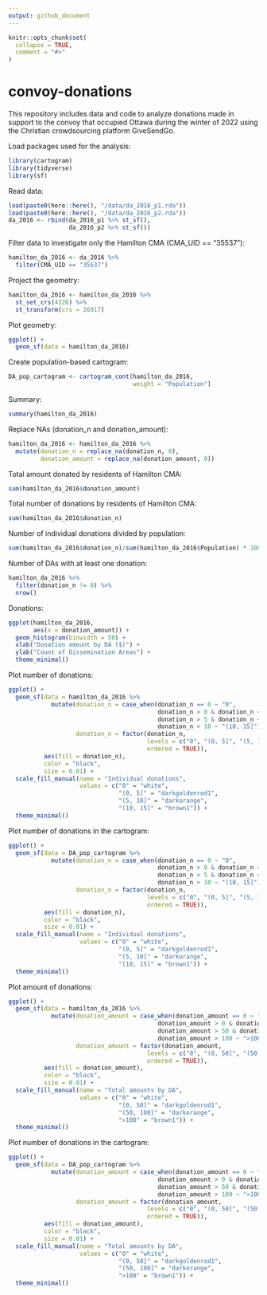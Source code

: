 ```yaml
---
output: github_document
---
```


<!-- README.md is generated from README.Rmd. Please edit that file -->

```r
knitr::opts_chunk$set(
  collapse = TRUE,
  comment = "#>"
)
```

# convoy-donations

<!-- badges: start -->
<!-- badges: end -->

This repository includes data and code to analyze donations made in support to the convoy that occupied Ottawa during the winter of 2022 using the Christian crowdsourcing platform GiveSendGo.

Load packages used for the analysis:
```r
library(cartogram)
library(tidyverse)
library(sf)
```

Read data:
```r
load(paste0(here::here(), "/data/da_2016_p1.rda"))
load(paste0(here::here(), "/data/da_2016_p2.rda"))
da_2016 <- rbind(da_2016_p1 %>% st_sf(),
                 da_2016_p2 %>% st_sf())
```

Filter data to investigate only the Hamilton CMA (CMA_UID == "35537"):
```r
hamilton_da_2016 <- da_2016 %>%
  filter(CMA_UID == "35537")
```

Project the geometry:
```r
hamilton_da_2016 <- hamilton_da_2016 %>%
  st_set_crs(4326) %>%
  st_transform(crs = 26917)
```

Plot geometry:
```r
ggplot() + 
  geom_sf(data = hamilton_da_2016)
```

Create population-based cartogram:
```r
DA_pop_cartogram <- cartogram_cont(hamilton_da_2016, 
                                   weight = "Population")
```

Summary:
```r
summary(hamilton_da_2016)
```

Replace NAs (donation_n and donation_amount):
```r
hamilton_da_2016 <- hamilton_da_2016 %>%
  mutate(donation_n = replace_na(donation_n, 0),
         donation_amount = replace_na(donation_amount, 0))
```

Total amount donated by residents of Hamilton CMA:
```r
sum(hamilton_da_2016$donation_amount)
```

Total number of donations by residents of Hamilton CMA:
```r
sum(hamilton_da_2016$donation_n)
```

Number of individual donations divided by population:
```r
sum(hamilton_da_2016$donation_n)/sum(hamilton_da_2016$Population) * 100
```

Number of DAs with at least one donation:
```r
hamilton_da_2016 %>%
  filter(donation_n != 0) %>%
  nrow()
```



Donations:
```r
ggplot(hamilton_da_2016,
       aes(x = donation_amount)) +
  geom_histogram(binwidth = 50) + 
  xlab("Donation amount by DA ($)") + 
  ylab("Count of Dissemination Areas") +
  theme_minimal()
```


Plot number of donations:
```r
ggplot() + 
  geom_sf(data = hamilton_da_2016 %>%
            mutate(donation_n = case_when(donation_n == 0 ~ "0",
                                          donation_n > 0 & donation_n <= 5 ~ "(0, 5]",
                                          donation_n > 5 & donation_n <= 10 ~ "(5, 10]",
                                          donation_n > 10 ~ "(10, 15]"),
                   donation_n = factor(donation_n, 
                                       levels = c("0", "(0, 5]", "(5, 10]", "(10, 15]"),
                                       ordered = TRUE)),
          aes(fill = donation_n),
          color = "black",
          size = 0.01) +
  scale_fill_manual(name = "Individual donations",
                    values = c("0" = "white", 
                               "(0, 5]" = "darkgoldenrod1", 
                               "(5, 10]" = "darkorange", 
                               "(10, 15]" = "brown1")) +
  theme_minimal()
```

Plot number of donations in the cartogram:
```r
ggplot() + 
  geom_sf(data = DA_pop_cartogram %>%
            mutate(donation_n = case_when(donation_n == 0 ~ "0",
                                          donation_n > 0 & donation_n <= 5 ~ "(0, 5]",
                                          donation_n > 5 & donation_n <= 10 ~ "(5, 10]",
                                          donation_n > 10 ~ "(10, 15]"),
                   donation_n = factor(donation_n, 
                                       levels = c("0", "(0, 5]", "(5, 10]", "(10, 15]"),
                                       ordered = TRUE)),
          aes(fill = donation_n),
          color = "black",
          size = 0.01) +
  scale_fill_manual(name = "Individual donations",
                    values = c("0" = "white", 
                               "(0, 5]" = "darkgoldenrod1", 
                               "(5, 10]" = "darkorange", 
                               "(10, 15]" = "brown1")) +
  theme_minimal()
```

Plot amount of donations:
```r
ggplot() + 
  geom_sf(data = hamilton_da_2016 %>%
            mutate(donation_amount = case_when(donation_amount == 0 ~ "0",
                                          donation_amount > 0 & donation_amount <= 50 ~ "(0, 50]",
                                          donation_amount > 50 & donation_amount <= 100 ~ "(50, 100]",
                                          donation_amount > 100 ~ ">100"),
                   donation_amount = factor(donation_amount, 
                                       levels = c("0", "(0, 50]", "(50, 100]", ">100"),
                                       ordered = TRUE)),
          aes(fill = donation_amount),
          color = "black",
          size = 0.01) +
  scale_fill_manual(name = "Total amounts by DA",
                    values = c("0" = "white", 
                               "(0, 50]" = "darkgoldenrod1", 
                               "(50, 100]" = "darkorange", 
                               ">100" = "brown1")) +
  theme_minimal()
```

Plot number of donations in the cartogram:
```r
ggplot() + 
  geom_sf(data = DA_pop_cartogram %>%
            mutate(donation_amount = case_when(donation_amount == 0 ~ "0",
                                          donation_amount > 0 & donation_amount <= 50 ~ "(0, 50]",
                                          donation_amount > 50 & donation_amount <= 100 ~ "(50, 100]",
                                          donation_amount > 100 ~ ">100"),
                   donation_amount = factor(donation_amount, 
                                       levels = c("0", "(0, 50]", "(50, 100]", ">100"),
                                       ordered = TRUE)),
          aes(fill = donation_amount),
          color = "black",
          size = 0.01) +
  scale_fill_manual(name = "Total amounts by DA",
                    values = c("0" = "white", 
                               "(0, 50]" = "darkgoldenrod1", 
                               "(50, 100]" = "darkorange", 
                               ">100" = "brown1")) +
  theme_minimal()
```
